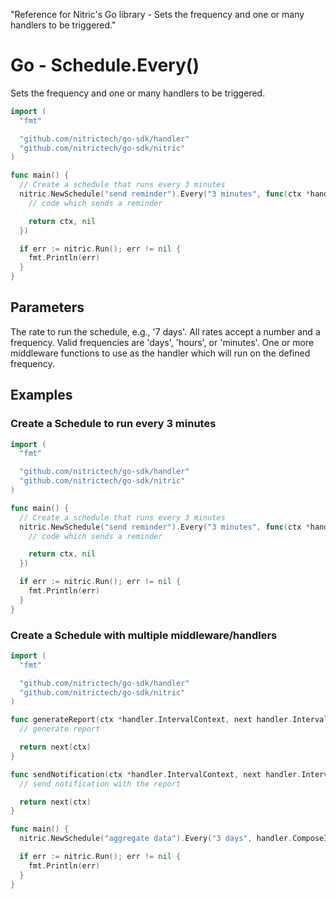   "Reference for Nitric's Go  library - Sets the frequency and one or many handlers to be triggered."

# Go - Schedule.Every()

Sets the frequency and one or many handlers to be triggered.

```go
import (
  "fmt"

  "github.com/nitrictech/go-sdk/handler"
  "github.com/nitrictech/go-sdk/nitric"
)

func main() {
  // Create a schedule that runs every 3 minutes
  nitric.NewSchedule("send reminder").Every("3 minutes", func(ctx *handler.IntervalContext, _ handler.IntervalHandler) (*handler.IntervalContext, error) {
    // code which sends a reminder

    return ctx, nil
  })

  if err := nitric.Run(); err != nil {
    fmt.Println(err)
  }
}
```

## Parameters

<Properties>
  <Property name="rate" required type="string">
    The rate to run the schedule, e.g., '7 days'. All rates accept a number and
    a frequency. Valid frequencies are 'days', 'hours', or 'minutes'.
  </Property>
  <Property name="middleware" required type="EventMiddleware">
    One or more middleware functions to use as the handler which will run on the
    defined frequency.
  </Property>
</Properties>

## Examples

### Create a Schedule to run every 3 minutes

```go
import (
  "fmt"

  "github.com/nitrictech/go-sdk/handler"
  "github.com/nitrictech/go-sdk/nitric"
)

func main() {
  // Create a schedule that runs every 3 minutes
  nitric.NewSchedule("send reminder").Every("3 minutes", func(ctx *handler.IntervalContext, _ handler.IntervalHandler) (*handler.IntervalContext, error) {
    // code which sends a reminder

    return ctx, nil
  })

  if err := nitric.Run(); err != nil {
    fmt.Println(err)
  }
}
```

### Create a Schedule with multiple middleware/handlers

```go
import (
  "fmt"

  "github.com/nitrictech/go-sdk/handler"
  "github.com/nitrictech/go-sdk/nitric"
)

func generateReport(ctx *handler.IntervalContext, next handler.IntervalHandler) (*handler.IntervalContext, error) {
  // generate report

  return next(ctx)
}

func sendNotification(ctx *handler.IntervalContext, next handler.IntervalHandler) (*handler.IntervalContext, error) {
  // send notification with the report

  return next(ctx)
}

func main() {
  nitric.NewSchedule("aggregate data").Every("3 days", handler.ComposeIntervalMiddleware(generateReport, sendNotification))

  if err := nitric.Run(); err != nil {
    fmt.Println(err)
  }
}
```
